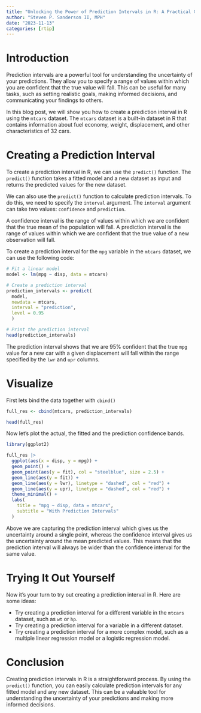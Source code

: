 ```yaml
---
title: "Unlocking the Power of Prediction Intervals in R: A Practical Guide"
author: "Steven P. Sanderson II, MPH"
date: "2023-11-13"
categories: [rtip]
---
```


# Introduction

Prediction intervals are a powerful tool for understanding the uncertainty of your predictions. They allow you to specify a range of values within which you are confident that the true value will fall. This can be useful for many tasks, such as setting realistic goals, making informed decisions, and communicating your findings to others.

In this blog post, we will show you how to create a prediction interval in R using the `mtcars` dataset. The `mtcars` dataset is a built-in dataset in R that contains information about fuel economy, weight, displacement, and other characteristics of 32 cars.

# Creating a Prediction Interval

To create a prediction interval in R, we can use the `predict()` function. The `predict()` function takes a fitted model and a new dataset as input and returns the predicted values for the new dataset.

We can also use the `predict()` function to calculate prediction intervals. To do this, we need to specify the `interval` argument. The `interval` argument can take two values: `confidence` and `prediction`.

A confidence interval is the range of values within which we are confident that the true mean of the population will fall. A prediction interval is the range of values within which we are confident that the true value of a new observation will fall.

To create a prediction interval for the `mpg` variable in the `mtcars` dataset, we can use the following code:

```r
# Fit a linear model
model <- lm(mpg ~ disp, data = mtcars)

# Create a prediction interval
prediction_intervals <- predict(
  model, 
  newdata = mtcars, 
  interval = "prediction", 
  level = 0.95
  )

# Print the prediction interval
head(prediction_intervals)
```

The prediction interval shows that we are 95% confident that the true `mpg` value for a new car with a given displacement will fall within the range specified by the `lwr` and `upr` columns.

# Visualize

First lets bind the data together with `cbind()`

```r
full_res <- cbind(mtcars, prediction_intervals)

head(full_res)
```

Now let's plot the actual, the fitted and the prediction confidence bands.

```r
library(ggplot2)

full_res |>
  ggplot(aes(x = disp, y = mpg)) +
  geom_point() +
  geom_point(aes(y = fit), col = "steelblue", size = 2.5) +
  geom_line(aes(y = fit)) +
  geom_line(aes(y = lwr), linetype = "dashed", col = "red") +
  geom_line(aes(y = upr), linetype = "dashed", col = "red") +
  theme_minimal() +
  labs(
    title = "mpg ~ disp, data = mtcars",
    subtitle = "With Prediction Intervals"
  )
```

Above we are capturing the prediction interval which gives us the uncertainty around a single point, whereas the confidence interval gives us the uncertainty around the mean predicted values. This means that the prediction interval will always be wider than the confidence interval for the same value.

# Trying It Out Yourself

Now it's your turn to try out creating a prediction interval in R. Here are some ideas:

* Try creating a prediction interval for a different variable in the `mtcars` dataset, such as `wt` or `hp`.
* Try creating a prediction interval for a variable in a different dataset.
* Try creating a prediction interval for a more complex model, such as a multiple linear regression model or a logistic regression model.

# Conclusion

Creating prediction intervals in R is a straightforward process. By using the `predict()` function, you can easily calculate prediction intervals for any fitted model and any new dataset. This can be a valuable tool for understanding the uncertainty of your predictions and making more informed decisions.
